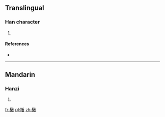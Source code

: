 ==Translingual==

===Han character===
{{Han char|rn=75|rad=木|as=15|sn=19|four=48964|canj=DHJA}}

# {{defn|Han|sort=木15}}

====References====
* {{Han ref|kx=0561.030|dkj=15826|dj=0949.300|hdz=21309.030|uh=6AE1|ud=27361|bh=EFE0|bd=61408}}

----

==Mandarin==

===Hanzi===
{{cmn-hanzi|pin=[[zhuó]] ([[zhuo2]])|wg=cho<sup>2</sup>}}

# {{defn|lang=cmn|sort=木15}}

[[fr:櫡]]
[[pl:櫡]]
[[zh:櫡]]